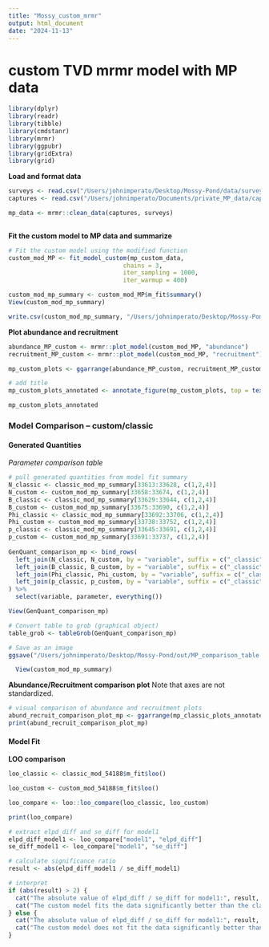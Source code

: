 ```yaml
---
title: "Mossy_custom_mrmr"
output: html_document
date: "2024-11-13"
---
```


# custom TVD mrmr model with MP data

```r
library(dplyr)
library(readr)
library(tibble)
library(cmdstanr)
library(mrmr)
library(ggpubr)
library(gridExtra)
library(grid)
```

**Load and format data**

```r

surveys <- read.csv("/Users/johnimperato/Desktop/Mossy-Pond/data/survey_MossyPond.csv")
captures <- read.csv("/Users/johnimperato/Documents/private_MP_data/captures_MP.csv")

mp_data <- mrmr::clean_data(captures, surveys)
  
```

**Fit the custom model to MP data and summarize**

```r

# Fit the custom model using the modified function
custom_mod_MP <- fit_model_custom(mp_custom_data,
                                chains = 3, 
                                iter_sampling = 1000, 
                                iter_warmup = 400)

custom_mod_mp_summary <- custom_mod_MP$m_fit$summary()
View(custom_mod_mp_summary)

write.csv(custom_mod_mp_summary, "/Users/johnimperato/Desktop/Mossy-Pond_companion/mp_custom_mod_summary.csv")

```

**Plot abundance and recruitment**

```r

abundance_MP_custom <- mrmr::plot_model(custom_mod_MP, "abundance")
recruitment_MP_custom <- mrmr::plot_model(custom_mod_MP, "recruitment")

mp_custom_plots <- ggarrange(abundance_MP_custom, recruitment_MP_custom, ncol=1)

# add title
mp_custom_plots_annotated <- annotate_figure(mp_custom_plots, top = text_grob("Custom mrmr", size = 14, face = "bold"))

mp_custom_plots_annotated

```

### Model Comparison – custom/classic

#### Generated Quantities

*Parameter comparison table*

```r
# pull generated quantities from model fit summary
N_classic <- classic_mod_mp_summary[33613:33628, c(1,2,4)]
N_custom <- custom_mod_mp_summary[33658:33674, c(1,2,4)]
B_classic <- classic_mod_mp_summary[33629:33644, c(1,2,4)]
B_custom <- custom_mod_mp_summary[33675:33690, c(1,2,4)]
Phi_classic <- classic_mod_mp_summary[33692:33706, c(1,2,4)]
Phi_custom <- custom_mod_mp_summary[33738:33752, c(1,2,4)]
p_classic <- classic_mod_mp_summary[33645:33691, c(1,2,4)]
p_custom <- custom_mod_mp_summary[33691:33737, c(1,2,4)]
  
GenQuant_comparison_mp <- bind_rows(
  left_join(N_classic, N_custom, by = "variable", suffix = c("_classic", "_custom")) %>% mutate(parameter = "abundance"),
  left_join(B_classic, B_custom, by = "variable", suffix = c("_classic", "_custom")) %>% mutate(parameter = "recruitment"),
  left_join(Phi_classic, Phi_custom, by = "variable", suffix = c("_classic", "_custom")) %>% mutate(parameter = "survival"),
  left_join(p_classic, p_custom, by = "variable", suffix = c("_classic", "_custom")) %>% mutate(parameter = "detection"),
) %>% 
  select(variable, parameter, everything())

View(GenQuant_comparison_mp)

# Convert table to grob (graphical object)
table_grob <- tableGrob(GenQuant_comparison_mp)

# Save as an image
ggsave("/Users/johnimperato/Desktop/Mossy-Pond/out/MP_comparison_table.png", plot = table_grob, width = 8, height = 10)

  View(custom_mod_mp_summary)

```

**Abundance/Recruitment comparison plot**
Note that axes are not standardized.

```r
# visual comparison of abundance and recruitment plots
abund_recruit_comparison_plot_mp <- ggarrange(mp_classic_plots_annotated, mp_custom_plots_annotated, ncol=2)
print(abund_recruit_comparison_plot_mp)

```

#### Model Fit

**LOO comparison**

```r
loo_classic <- classic_mod_54188$m_fit$loo()

loo_custom <- custom_mod_54188$m_fit$loo()

loo_compare <- loo::loo_compare(loo_classic, loo_custom)

print(loo_compare)

# extract elpd_diff and se_diff for model1
elpd_diff_model1 <- loo_compare["model1", "elpd_diff"]
se_diff_model1 <- loo_compare["model1", "se_diff"]

# calculate significance ratio
result <- abs(elpd_diff_model1 / se_diff_model1)

# interpret
if (abs(result) > 2) {
  cat("The absolute value of elpd_diff / se_diff for model1:", result, "\n")
  cat("The custom model fits the data significantly better than the classic model.\n")
} else {
  cat("The absolute value of elpd_diff / se_diff for model1:", result, "\n")
  cat("The custom model does not fit the data significantly better than the classic model.\n")
}

```
